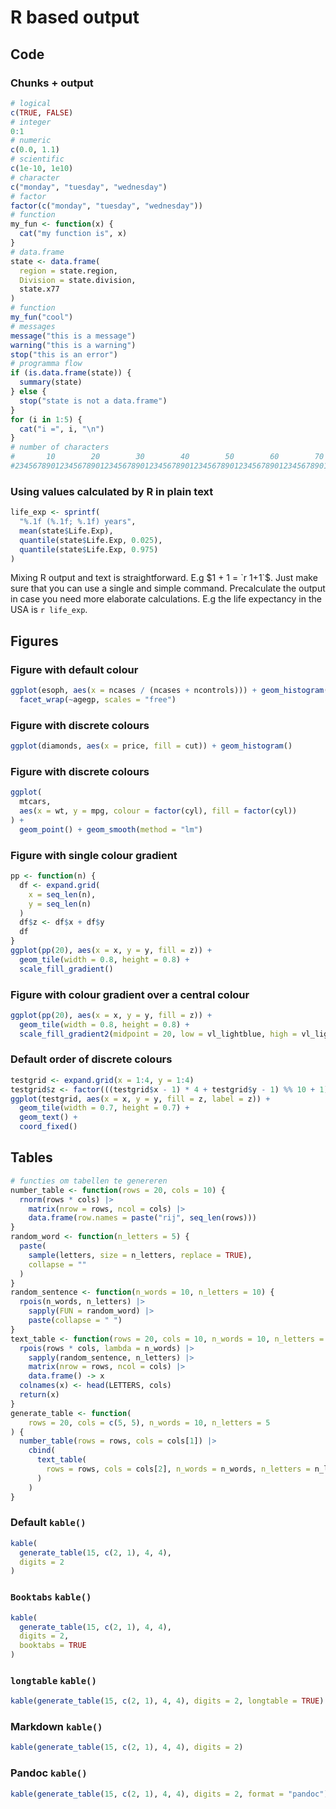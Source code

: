 # R based output

## Code

### Chunks + output {.allowframebreaks}

```r
# logical
c(TRUE, FALSE)
# integer
0:1
# numeric
c(0.0, 1.1)
# scientific
c(1e-10, 1e10)
# character
c("monday", "tuesday", "wednesday")
# factor
factor(c("monday", "tuesday", "wednesday"))
# function
my_fun <- function(x) {
  cat("my function is", x)
}
# data.frame
state <- data.frame(
  region = state.region,
  Division = state.division,
  state.x77
)
# function
my_fun("cool")
# messages
message("this is a message")
warning("this is a warning")
stop("this is an error")
# programma flow
if (is.data.frame(state)) {
  summary(state)
} else {
  stop("state is not a data.frame")
}
for (i in 1:5) {
  cat("i =", i, "\n")
}
# number of characters
#       10        20        30        40        50        60        70        80        90       100       110       120 # nolint: line_length_linter.
#2345678901234567890123456789012345678901234567890123456789012345678901234567890123456789012345678901234567890123456789012345678901234567890 # nolint: line_length_linter.
```

### Using values calculated by R in plain text

```r
life_exp <- sprintf(
  "%.1f (%.1f; %.1f) years",
  mean(state$Life.Exp),
  quantile(state$Life.Exp, 0.025),
  quantile(state$Life.Exp, 0.975)
)
```

Mixing R output and text is straightforward. E.g $1 + 1 = `r 1+1`$.
Just make sure that you can use a single and simple command.
Precalculate the output in case you need more elaborate calculations.
E.g the life expectancy in the USA is `r life_exp`.

## Figures

### Figure with default colour

```r
ggplot(esoph, aes(x = ncases / (ncases + ncontrols))) + geom_histogram() +
  facet_wrap(~agegp, scales = "free")
```

### Figure with discrete colours

```r
ggplot(diamonds, aes(x = price, fill = cut)) + geom_histogram()
```

### Figure with discrete colours

```r
ggplot(
  mtcars,
  aes(x = wt, y = mpg, colour = factor(cyl), fill = factor(cyl))
) +
  geom_point() + geom_smooth(method = "lm")
```

### Figure with single colour gradient

```r
pp <- function(n) {
  df <- expand.grid(
    x = seq_len(n),
    y = seq_len(n)
  )
  df$z <- df$x + df$y
  df
}
ggplot(pp(20), aes(x = x, y = y, fill = z)) +
  geom_tile(width = 0.8, height = 0.8) +
  scale_fill_gradient()
```

### Figure with colour gradient over a central colour

```r
ggplot(pp(20), aes(x = x, y = y, fill = z)) +
  geom_tile(width = 0.8, height = 0.8) +
  scale_fill_gradient2(midpoint = 20, low = vl_lightblue, high = vl_lightred)
```

### Default order of discrete colours

```r
testgrid <- expand.grid(x = 1:4, y = 1:4)
testgrid$z <- factor(((testgrid$x - 1) * 4 + testgrid$y - 1) %% 10 + 1)
ggplot(testgrid, aes(x = x, y = y, fill = z, label = z)) +
  geom_tile(width = 0.7, height = 0.7) +
  geom_text() +
  coord_fixed()
```

## Tables

```r
# functies om tabellen te genereren
number_table <- function(rows = 20, cols = 10) {
  rnorm(rows * cols) |>
    matrix(nrow = rows, ncol = cols) |>
    data.frame(row.names = paste("rij", seq_len(rows)))
}
random_word <- function(n_letters = 5) {
  paste(
    sample(letters, size = n_letters, replace = TRUE),
    collapse = ""
  )
}
random_sentence <- function(n_words = 10, n_letters = 10) {
  rpois(n_words, n_letters) |>
    sapply(FUN = random_word) |>
    paste(collapse = " ")
}
text_table <- function(rows = 20, cols = 10, n_words = 10, n_letters = 5) {
  rpois(rows * cols, lambda = n_words) |>
    sapply(random_sentence, n_letters) |>
    matrix(nrow = rows, ncol = cols) |>
    data.frame() -> x
  colnames(x) <- head(LETTERS, cols)
  return(x)
}
generate_table <- function(
    rows = 20, cols = c(5, 5), n_words = 10, n_letters = 5
) {
  number_table(rows = rows, cols = cols[1]) |>
    cbind(
      text_table(
        rows = rows, cols = cols[2], n_words = n_words, n_letters = n_letters
      )
    )
}
```

### Default `kable()`

```r
kable(
  generate_table(15, c(2, 1), 4, 4),
  digits = 2
)
```

### `Booktabs` `kable()`

```r
kable(
  generate_table(15, c(2, 1), 4, 4),
  digits = 2,
  booktabs = TRUE
)
```

### `longtable` `kable()`

```r
kable(generate_table(15, c(2, 1), 4, 4), digits = 2, longtable = TRUE)
```

### Markdown `kable()`

```r
kable(generate_table(15, c(2, 1), 4, 4), digits = 2)
```

### Pandoc `kable()`

```r
kable(generate_table(15, c(2, 1), 4, 4), digits = 2, format = "pandoc")
```
